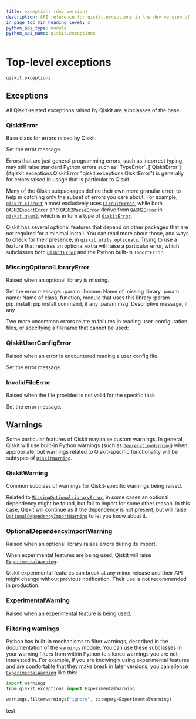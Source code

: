 ```yaml
---
title: exceptions (dev version)
description: API reference for qiskit.exceptions in the dev version of qiskit
in_page_toc_min_heading_level: 2
python_api_type: module
python_api_name: qiskit.exceptions
---
```


<span id="module-qiskit.exceptions" />

<span id="qiskit-exceptions" />

<span id="top-level-exceptions-qiskit-exceptions" />

# Top-level exceptions

`qiskit.exceptions`

## Exceptions

All Qiskit-related exceptions raised by Qiskit are subclasses of the base:

### QiskitError

<Class id="qiskit.exceptions.QiskitError" github="https://github.com/Qiskit/qiskit/tree/stable/1.3/qiskit/exceptions.py#L92-L102" signature="qiskit.exceptions.QiskitError(*message)" modifiers="exception">
  Base class for errors raised by Qiskit.

  Set the error message.
</Class>

<Admonition title="Note" type="note">
  Errors that are just general programming errors, such as incorrect typing, may still raise standard Python errors such as `TypeError`. [`QiskitError`](#qiskit.exceptions.QiskitError "qiskit.exceptions.QiskitError") is generally for errors raised in usage that is particular to Qiskit.
</Admonition>

Many of the Qiskit subpackages define their own more granular error, to help in catching only the subset of errors you care about. For example, [`qiskit.circuit`](circuit#module-qiskit.circuit "qiskit.circuit") almost exclusively uses [`CircuitError`](circuit#qiskit.circuit.CircuitError "qiskit.circuit.CircuitError"), while both [`QASM2ExportError`](qasm2#qiskit.qasm2.QASM2ExportError "qiskit.qasm2.QASM2ExportError") and [`QASM2ParseError`](qasm2#qiskit.qasm2.QASM2ParseError "qiskit.qasm2.QASM2ParseError") derive from [`QASM2Error`](qasm2#qiskit.qasm2.QASM2Error "qiskit.qasm2.QASM2Error") in [`qiskit.qasm2`](qasm2#module-qiskit.qasm2 "qiskit.qasm2"), which is in turn a type of [`QiskitError`](#qiskit.exceptions.QiskitError "qiskit.exceptions.QiskitError").

Qiskit has several optional features that depend on other packages that are not required for a minimal install. You can read more about those, and ways to check for their presence, in [`qiskit.utils.optionals`](utils#module-qiskit.utils.optionals "qiskit.utils.optionals"). Trying to use a feature that requires an optional extra will raise a particular error, which subclasses both [`QiskitError`](#qiskit.exceptions.QiskitError "qiskit.exceptions.QiskitError") and the Python built-in `ImportError`.

### MissingOptionalLibraryError

<Class id="qiskit.exceptions.MissingOptionalLibraryError" github="https://github.com/Qiskit/qiskit/tree/stable/1.3/qiskit/exceptions.py#L111-L135" signature="qiskit.exceptions.MissingOptionalLibraryError(libname, name, pip_install=None, msg=None)" modifiers="exception">
  Raised when an optional library is missing.

  Set the error message. :param libname: Name of missing library :param name: Name of class, function, module that uses this library :param pip\_install: pip install command, if any :param msg: Descriptive message, if any
</Class>

Two more uncommon errors relate to failures in reading user-configuration files, or specifying a filename that cannot be used:

### QiskitUserConfigError

<Class id="qiskit.exceptions.QiskitUserConfigError" github="https://github.com/Qiskit/qiskit/tree/stable/1.3/qiskit/exceptions.py#L105-L108" signature="qiskit.exceptions.QiskitUserConfigError(*message)" modifiers="exception">
  Raised when an error is encountered reading a user config file.

  Set the error message.
</Class>

### InvalidFileError

<Class id="qiskit.exceptions.InvalidFileError" github="https://github.com/Qiskit/qiskit/tree/stable/1.3/qiskit/exceptions.py#L138-L139" signature="qiskit.exceptions.InvalidFileError(*message)" modifiers="exception">
  Raised when the file provided is not valid for the specific task.

  Set the error message.
</Class>

## Warnings

Some particular features of Qiskit may raise custom warnings. In general, Qiskit will use built-in Python warnings (such as [`DeprecationWarning`](https://docs.python.org/3/library/exceptions.html#DeprecationWarning "(in Python v3.13)")) when appropriate, but warnings related to Qiskit-specific functionality will be subtypes of [`QiskitWarning`](#qiskit.exceptions.QiskitWarning "qiskit.exceptions.QiskitWarning").

### QiskitWarning

<Class id="qiskit.exceptions.QiskitWarning" github="https://github.com/Qiskit/qiskit/tree/stable/1.3/qiskit/exceptions.py#L142-L143" signature="qiskit.exceptions.QiskitWarning" modifiers="exception">
  Common subclass of warnings for Qiskit-specific warnings being raised.
</Class>

Related to [`MissingOptionalLibraryError`](#qiskit.exceptions.MissingOptionalLibraryError "qiskit.exceptions.MissingOptionalLibraryError"), in some cases an optional dependency might be found, but fail to import for some other reason. In this case, Qiskit will continue as if the dependency is not present, but will raise [`OptionalDependencyImportWarning`](#qiskit.exceptions.OptionalDependencyImportWarning "qiskit.exceptions.OptionalDependencyImportWarning") to let you know about it.

### OptionalDependencyImportWarning

<Class id="qiskit.exceptions.OptionalDependencyImportWarning" github="https://github.com/Qiskit/qiskit/tree/stable/1.3/qiskit/exceptions.py#L146-L149" signature="qiskit.exceptions.OptionalDependencyImportWarning" modifiers="exception">
  Raised when an optional library raises errors during its import.
</Class>

When experimental features are being used, Qiskit will raise [`ExperimentalWarning`](#qiskit.exceptions.ExperimentalWarning "qiskit.exceptions.ExperimentalWarning").

<Admonition title="Warning" type="caution">
  Qiskit experimental features can break at any minor release and their API might change without previous notification. Their use is not recommended in production.
</Admonition>

### ExperimentalWarning

<Class id="qiskit.exceptions.ExperimentalWarning" github="https://github.com/Qiskit/qiskit/tree/stable/1.3/qiskit/exceptions.py#L152-L153" signature="qiskit.exceptions.ExperimentalWarning" modifiers="exception">
  Raised when an experimental feature is being used.
</Class>

### Filtering warnings

Python has built-in mechanisms to filter warnings, described in the documentation of the [`warnings`](https://docs.python.org/3/library/warnings.html#module-warnings "(in Python v3.13)") module. You can use these subclasses in your warning filters from within Python to silence warnings you are not interested in. For example, if you are knowingly using experimental features and are comfortable that they make break in later versions, you can silence [`ExperimentalWarning`](#qiskit.exceptions.ExperimentalWarning "qiskit.exceptions.ExperimentalWarning") like this:

```python
import warnings
from qiskit.exceptions import ExperimentalWarning

warnings.filterwarnings("ignore", category=ExperimentalWarning)
```

test
